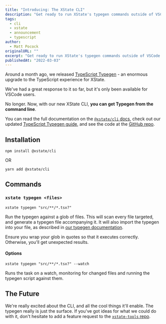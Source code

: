 ```yaml
---
title: "Introducing: The XState CLI"
description: "Get ready to run XState's typegen commands outside of VSCode in our all-new CLI."
tags:
  - cli
  - xstate
  - announcement
  - typescript
author:
  - Matt Pocock
originalURL: ""
excerpt: "Get ready to run XState's typegen commands outside of VSCode in our all-new CLI."
publishedAt: "2022-03-03"
---
```


Around a month ago, we released [TypeScript Typegen](/blog/introducing-typescript-typegen-for-xstate) - an enormous upgrade to the TypeScript experience for XState.

We've had a great response to it so far, but it's only been available for VSCode users.

No longer. Now, with our new XState CLI, **you can get Typegen from the command line**.

You can read the full documentation on the [`@xstate/cli` docs](https://xstate.js.org/docs/packages/xstate-cli), check out our updated [TypeScript Typegen guide](https://xstate.js.org/docs/guides/typescript.html#typegen), and see the code at the [GitHub repo](https://github.com/statelyai/xstate-tools/tree/main/apps/cli).

## Installation

`npm install @xstate/cli`

OR

`yarn add @xstate/cli`

## Commands

### `xstate typegen <files>`

`xstate typegen "src/**/*.tsx?"`

Run the typegen against a glob of files. This will scan every file targeted, and generate a typegen file accompanying it. It will also import the typegen into your file, as described in [our typegen documentation](https://xstate.js.org/docs/guides/typescript.html#typegen).

Ensure you wrap your glob in quotes so that it executes correctly. Otherwise, you'll get unexpected results.

#### Options

`xstate typegen "src/**/*.tsx?" --watch`

Runs the task on a watch, monitoring for changed files and running the typegen script against them.

## The Future

We're really excited about the CLI, and all the cool things it'll enable. The typegen really is just the surface. If you've got ideas for what we could do with it, don't hesitate to add a feature request to the [`xstate-tools` repo](https://github.com/statelyai/xstate-tools/issues).
